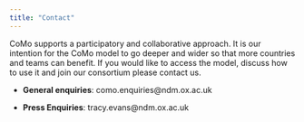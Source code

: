 ```yaml
---
title: "Contact"
---
```


CoMo supports a participatory and collaborative approach. It is our intention for the CoMo model to go deeper and wider so that more countries and teams can benefit. If you would like to access the model, discuss how to use it and join our consortium please contact us.

- **General enquiries**: como.enquiries@ndm.ox.ac.uk

- **Press Enquiries**: tracy.evans@ndm.ox.ac.uk